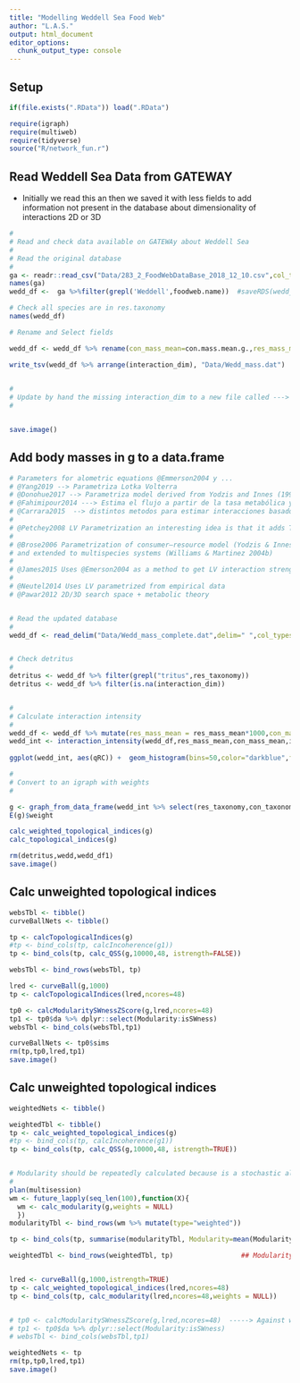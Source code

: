 ```yaml
---
title: "Modelling Weddell Sea Food Web"
author: "L.A.S."
output: html_document
editor_options: 
  chunk_output_type: console
---
```


## Setup

```r

if(file.exists(".RData")) load(".RData")

require(igraph)
require(multiweb)
require(tidyverse)
source("R/network_fun.r")


```

## Read Weddell Sea Data from GATEWAY 

* Initially we read this an then we saved it with less fields to add information not present in the database about dimensionality of interactions 2D or 3D

```r


#
# Read and check data available on GATEWAy about Weddell Sea
#
# Read the original database
#
ga <- readr::read_csv("Data/283_2_FoodWebDataBase_2018_12_10.csv",col_types = "icccccccccccccddddddccccccccddddddcddccddciicc")
names(ga)
wedd_df <-  ga %>%filter(grepl('Weddell',foodweb.name))  #saveRDS(wedd_df, "Data/wedd_df.rds")

# Check all species are in res.taxonomy 
names(wedd_df)

# Rename and Select fields 

wedd_df <- wedd_df %>% rename(con_mass_mean=con.mass.mean.g.,res_mass_mean=res.mass.mean.g.,con_taxonomy=con.taxonomy,res_taxonomy=res.taxonomy,interaction_dim=interaction.dimensionality) %>% select(con_taxonomy,res_taxonomy, con_mass_mean,res_mass_mean,interaction_dim)

write_tsv(wedd_df %>% arrange(interaction_dim), "Data/Wedd_mass.dat")
      

#
# Update by hand the missing interaction_dim to a new file called ---> "Data/Wedd_mass_complete.dat"
#


save.image()
```


## Add body masses in g to a data.frame

```r

# Parameters for alometric equations @Emmerson2004 y ... 
# @Yang2019 --> Parametriza Lotka Volterra
# @Donohue2017 --> Parametriza model derived from Yodzis and Innes (1992), updated with more recent allometric coefficients
# @Fahimipour2014 ---> Estima el flujo a partir de la tasa metabólica y las densidad de la poblacion
# @Carrara2015  --> distintos metodos para estimar interacciones basados en LV
#
# @Petchey2008 LV Parametrization an interesting idea is that it adds Type 2 functional response to check structural robustness 
#
# @Brose2006 Parametrization of consumer–resource model (Yodzis & Innes 1992) updated with new allometric coefficients (Brown et al. 2004)
# and extended to multispecies systems (Williams & Martinez 2004b)
#
# @James2015 Uses @Emerson2004 as a method to get LV interaction strength using body masses 
#
# @Neutel2014 Uses LV parametrized from empirical data 
# @Pawar2012 2D/3D search space + metabolic theory 


# Read the updated database
#
wedd_df <- read_delim("Data/Wedd_mass_complete.dat",delim=" ",col_types="dccddc")


# Check detritus
#
detritus <- wedd_df %>% filter(grepl("tritus",res_taxonomy)) 
detritus <- wedd_df %>% filter(is.na(interaction_dim))


#
# Calculate interaction intensity
#
wedd_df <- wedd_df %>% mutate(res_mass_mean = res_mass_mean*1000,con_mass_mean = con_mass_mean*1000)
wedd_int <- interaction_intensity(wedd_df,res_mass_mean,con_mass_mean,interaction_dim )
  
ggplot(wedd_int, aes(qRC)) +  geom_histogram(bins=50,color="darkblue",fill="white") + theme_bw() + scale_y_log10() 

#
# Convert to an igraph with weights
#

g <- graph_from_data_frame(wedd_int %>% select(res_taxonomy,con_taxonomy,qRC) %>% rename(weight=qRC) ,directed=TRUE)   # the 3d field generate an attribute
E(g)$weight

calc_weighted_topological_indices(g)
calc_topological_indices(g)

rm(detritus,wedd,wedd_df1)
save.image()

``` 


## Calc unweighted topological indices

```r

websTbl <- tibble()
curveBallNets <- tibble()

tp <- calcTopologicalIndices(g)
#tp <- bind_cols(tp, calcIncoherence(g1)) 
tp <- bind_cols(tp, calc_QSS(g,10000,48, istrength=FALSE)) 

websTbl <- bind_rows(websTbl, tp)

lred <- curveBall(g,1000)
tp <- calcTopologicalIndices(lred,ncores=48) 

tp0 <- calcModularitySWnessZScore(g,lred,ncores=48)
tp1 <- tp0$da %>% dplyr::select(Modularity:isSWness)
websTbl <- bind_cols(websTbl,tp1)

curveBallNets <- tp0$sims 
rm(tp,tp0,lred,tp1)
save.image()

```


## Calc unweighted topological indices

```r

weightedNets <- tibble()

weightedTbl <- tibble()
tp <- calc_weighted_topological_indices(g)
#tp <- bind_cols(tp, calcIncoherence(g1)) 
tp <- bind_cols(tp, calc_QSS(g,10000,48, istrength=TRUE)) 


# Modularity should be repeatedly calculated because is a stochastic algorithm
#
plan(multisession)
wm <- future_lapply(seq_len(100),function(X){
  wm <- calc_modularity(g,weights = NULL) 
  })
modularityTbl <- bind_rows(wm %>% mutate(type="weighted"))

tp <- bind_cols(tp, summarise(modularityTbl, Modularity=mean(Modularity)))

weightedTbl <- bind_rows(weightedTbl, tp)                 ## Modularity -49643343 what happens if all the weights have the average weigth valus?????????


lred <- curveBall(g,1000,istrength=TRUE)
tp <- calc_weighted_topological_indices(lred,ncores=48)
tp <- bind_cols(tp, calc_modularity(lred,ncores=48,weights = NULL)) 


# tp0 <- calcModularitySWnessZScore(g,lred,ncores=48)  -----> Against which model do we calculate SWness in the weighed case???????????
# tp1 <- tp0$da %>% dplyr::select(Modularity:isSWness)
# websTbl <- bind_cols(websTbl,tp1)

weightedNets <- tp 
rm(tp,tp0,lred,tp1)
save.image()

```